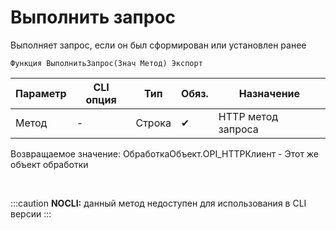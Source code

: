 ﻿---
sidebar_position: 2
---


# Выполнить запрос 
 Выполняет запрос, если он был сформирован или установлен ранее



`Функция ВыполнитьЗапрос(Знач Метод) Экспорт`

  | Параметр | CLI опция | Тип | Обяз. | Назначение |
  |-|-|-|-|-|
  | Метод | - | Строка | &#x2714; | HTTP метод запроса |

  
  Возвращаемое значение:   ОбработкаОбъект.OPI_HTTPКлиент -  Этот же объект обработки

<br/>


:::caution
**NOCLI:** данный метод недоступен для использования в CLI версии
:::
<br/>



```bsl title="Пример использования для 1С:Предприятие/OneScript"

```
    




